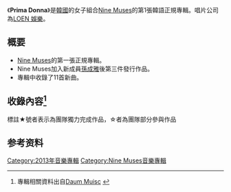 {{Infobox Album
| Name = Prima Donna
| Artist = [[Nine_Muses|Nine Muses]]
| Type = 專輯
| Released = 2013年10月14日
| Recorded = 2013年
| Genre = [[K-POP|K-POP]]
| Length = 
| Label       = [[LOEN_Entertainment|LOEN 娛樂]]
| Producer    = {{link-ko|Sweetune|스윗튠}}
| Certification  = 
| Chart position = 
| Reviews = 
| Last album            = [[Wild_(EP)|Wild]]<br />（2013年）
| This album            = '''Prima Donna'''<br />（2013年）
| Next album            = -
| Misc           = 
|Cover=Nine Muses - Prima Donna.jpg}}

《'''Prima Donna'''》是[[韓國|韓國]]的女子組合[[Nine_Muses|Nine Muses]]的第1張韓語正規專輯。唱片公司為[[LOEN_Entertainment|LOEN 娛樂]]。

== 概要 ==
* [[Nine_Muses|Nine Muses]]的第一張正規專輯。
* Nine Muses加入新成員[[成雅|孫成雅]]後第三件發行作品。
* 專輯中收錄了11首新曲。

==收錄內容<ref>專輯相關資料出自[http://music.daum.net/album/main?album_id=720305 Daum Muisc] {{Wayback|url=http://music.daum.net/album/main?album_id=720305 |date=20131103234322 }}</ref>==
標註★號者表示為{{link-ko|Sweetune|스윗튠}}團隊獨力完成作品，☆者為{{link-ko|Sweetune|스윗튠}}團隊部分參與作品
{{Tracklist
| collapsed = 
| headline = 
| total_length =

| all_writing =
| all_music = 
| all_lyrics =
| all_arranger = 
| all_producer =
| all_except = 

| extra_column =

| title1        = ★Prima Donna
| note1          =
| length1    =	1:15
| lyrics1        = 
| music1         = {{link-ko|Sweetune|스윗튠|安俊成}}
| arranger1        = {{link-ko|Sweetune|스윗튠|安俊成}}, {{link-ko|Sweetune|스윗튠|洪升贤}}

| title2        =★'''Gun'''<ref>[http://www.youtube.com/watch?v=n7pXRdkdJxI Gun官方MV(NineMusesCh)]Youtube影片</ref> <ref>[http://www.youtube.com/watch?v=Ndy1J859n5I Gun官方MV(LOEN 娛樂)]Youtube影片</ref>
| note2          =
| length2    =	3:06
| lyrics2        = {{link-ko|Sweetune|스윗튠|宋秀允}}
| music2         = {{link-ko|Sweetune|스윗튠|金升秀}}, {{link-ko|韓載昊|한재호 (작곡가)}}
| arranger2        = {{link-ko|Sweetune|스윗튠|金升秀}}, {{link-ko|韓載昊|한재호 (작곡가)}}, {{link-ko|Sweetune|스윗튠|洪升贤}}

| title3        =★세치혀(Rumor)
| note3          =
| length3    =	3:15
| lyrics3        = {{link-ko|Sweetune|스윗튠|宋秀允}}
| music3         = {{link-ko|Sweetune|스윗튠|黃贤}}
| arranger3        = {{link-ko|Sweetune|스윗튠|黃贤}}, {{link-ko|Sweetune|스윗튠|洪升贤}}

| title4        =★A Few Good Man
| note4          =
| length4    =	3:06
| lyrics4        = {{link-ko|Sweetune|스윗튠|宋秀允}}
| music4         = {{link-ko|Sweetune|스윗튠|高南秀}}, {{link-ko|Sweetune|스윗튠|金升秀}}, {{link-ko|韓載昊|한재호 (작곡가)}}
| arranger4        = {{link-ko|Sweetune|스윗튠|高南秀}}, {{link-ko|Sweetune|스윗튠|洪升贤}}

| title5        =☆Last Scene
| note5          =
| length5    =	3:42
| lyrics5        = {{link-ko|Sweetune|스윗튠|宋秀允}}, SHIN Agnes
| music5         =  {{link-ko|Sweetune|스윗튠|金升秀}},추대관, {{link-ko|韓載昊|한재호 (작곡가)}}
| arranger5        = 추대관, {{link-ko|Sweetune|스윗튠|洪升贤}}

| title6        =★천생여자(天生女子)
| note6          =
| length6    =	3:22
| lyrics6        = {{link-ko|Sweetune|스윗튠|宋秀允}}
| music6         = {{link-ko|Sweetune|스윗튠|安俊成}}, {{link-ko|Sweetune|스윗튠|金升秀}}, {{link-ko|韓載昊|한재호 (작곡가)}}
| arranger6        = {{link-ko|Sweetune|스윗튠|安俊成}}, {{link-ko|Sweetune|스윗튠|洪升贤}}

| title7        =Miss Agent
| note7          =
| length7    =	3:24
| lyrics7        = 정영은
| music7         = 김태현, 이유진
| arranger7        = 김태현, 홍승현

| title8        =★Time's Up
| note8          =
| length8    =	3:26
| lyrics8        = {{link-ko|Sweetune|스윗튠|李周迥}}, {{link-ko|Sweetune|스윗튠|G-HIGH}}
| music8         = {{link-ko|Sweetune|스윗튠|李周迥}}, {{link-ko|Sweetune|스윗튠|G-HIGH}}
| arranger8        = {{link-ko|Sweetune|스윗튠|李周迥}}, {{link-ko|Sweetune|스윗튠|洪升贤}}, {{link-ko|Sweetune|스윗튠|G-HIGH}}

| title9        =몰라몰라(OMG) 
| note9          =
| length9    =	3:28
| lyrics9        = 시진(N-Sun), {{link-ko|Rhymer|라이머}}
| music9         = MasterKey, {{link-ko|Rhymer|라이머}}
| arranger9        = MasterKey

| title10        =Ping
| note10          =
| length10    =	3:19
| lyrics10        = 정창욱, 함승효
| music10         = 정창욱, 함승효
| arranger10        = 정창욱, 함승효

| title11        =아님 말구(Whatever)
| note11          =
| length11    =	3:08
| lyrics11        = 홍지유
| music11         = 이창현
| arranger11        = 이창현

}}
== 参考资料 ==
<references />
{{DEFAULTSORT:Prima Donna}}
[[Category:2013年音樂專輯|Category:2013年音樂專輯]]
[[Category:Nine_Muses音樂專輯|Category:Nine Muses音樂專輯]]
{{Nine Muses}}